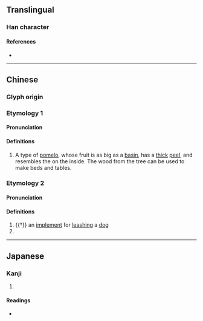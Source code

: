 {{character info/new}}
==Translingual==

===Han character===
{{Han char|rn=75|rad=木|as=09|sn=13|four=47947|canj=DRSE|ids=⿰木叚}}

====References====
* {{Han ref|kx=0537.240|dkj=15076|dj=0925.090|hdz=21257.020|uh=6935|ud=26933|bh=DDD9|bd=56793}}

----

==Chinese==
{{zh-forms}}

===Glyph origin===
{{Han etym}}

===Etymology 1===

====Pronunciation====
{{zh-pron
|m=jiǎ
|c=gaa2
|mn=ká
|mc=y
|oc=y
|ma=
|cat=n
}}

====Definitions====
{{zh-hanzi}}

# {{lb|zh|archaic}} A type of [[pomelo]], whose fruit is as big as a [[basin]], has a [[thick]] [[peel]], and resembles the {{vern|trifoliate orange}} on the inside. The wood from the tree can be used to make beds and tables.

===Etymology 2===

====Pronunciation====
{{zh-pron
|m=jiā
|c=gaa1
|cat=n
}}

====Definitions====
{{zh-hanzi}}

# {{†}} an [[implement]] for [[leash]]ing a [[dog]]
# {{zh-alt-form|枷|[[cangue]]}}

----

==Japanese==

===Kanji===
{{ja-kanji|grade=|rs=木09}}

# {{rfdef|ja|sort=木09}}

====Readings====
* {{ja-readings|on=[[か]] (ka), [[け]] (ke), [[げ]] (ge)|kun=[[くい]] (kui)}}